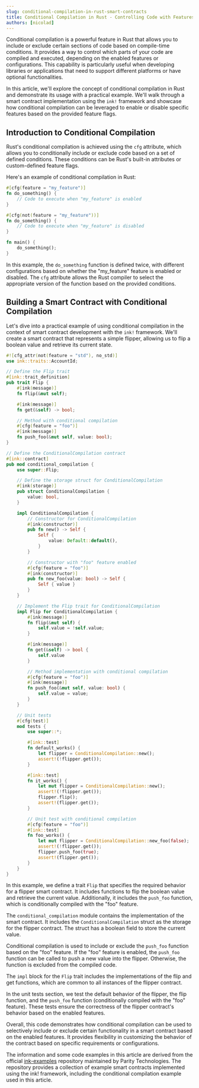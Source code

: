 ```yaml
---
slug: conditional-compilation-in-rust-smart-contracts
title: Conditional Compilation in Rust - Controlling Code with Features
authors: [nicolad]
---
```


Conditional compilation is a powerful feature in Rust that allows you to include or exclude certain sections of code based on compile-time conditions. It provides a way to control which parts of your code are compiled and executed, depending on the enabled features or configurations. This capability is particularly useful when developing libraries or applications that need to support different platforms or have optional functionalities.

In this article, we'll explore the concept of conditional compilation in Rust and demonstrate its usage with a practical example. We'll walk through a smart contract implementation using the `ink!` framework and showcase how conditional compilation can be leveraged to enable or disable specific features based on the provided feature flags.

## Introduction to Conditional Compilation

Rust's conditional compilation is achieved using the `cfg` attribute, which allows you to conditionally include or exclude code based on a set of defined conditions. These conditions can be Rust's built-in attributes or custom-defined feature flags.

Here's an example of conditional compilation in Rust:

```rust
#[cfg(feature = "my_feature")]
fn do_something() {
    // Code to execute when "my_feature" is enabled
}

#[cfg(not(feature = "my_feature"))]
fn do_something() {
    // Code to execute when "my_feature" is disabled
}

fn main() {
    do_something();
}
```

In this example, the `do_something` function is defined twice, with different configurations based on whether the "my_feature" feature is enabled or disabled. The `cfg` attribute allows the Rust compiler to select the appropriate version of the function based on the provided conditions.

## Building a Smart Contract with Conditional Compilation

Let's dive into a practical example of using conditional compilation in the context of smart contract development with the `ink!` framework. We'll create a smart contract that represents a simple flipper, allowing us to flip a boolean value and retrieve its current state.

```rust
#![cfg_attr(not(feature = "std"), no_std)]
use ink::traits::AccountId;

// Define the Flip trait
#[ink::trait_definition]
pub trait Flip {
    #[ink(message)]
    fn flip(&mut self);

    #[ink(message)]
    fn get(&self) -> bool;

    // Method with conditional compilation
    #[cfg(feature = "foo")]
    #[ink(message)]
    fn push_foo(&mut self, value: bool);
}

// Define the ConditionalCompilation contract
#[ink::contract]
pub mod conditional_compilation {
    use super::Flip;

    // Define the storage struct for ConditionalCompilation
    #[ink(storage)]
    pub struct ConditionalCompilation {
        value: bool,
    }

    impl ConditionalCompilation {
        // Constructor for ConditionalCompilation
        #[ink(constructor)]
        pub fn new() -> Self {
            Self {
                value: Default::default(),
            }
        }

        // Constructor with "foo" feature enabled
        #[cfg(feature = "foo")]
        #[ink(constructor)]
        pub fn new_foo(value: bool) -> Self {
            Self { value }
        }
    }

    // Implement the Flip trait for ConditionalCompilation
    impl Flip for ConditionalCompilation {
        #[ink(message)]
        fn flip(&mut self) {
            self.value = !self.value;
        }

        #[ink(message)]
        fn get(&self) -> bool {
            self.value
        }

        // Method implementation with conditional compilation
        #[cfg(feature = "foo")]
        #[ink(message)]
        fn push_foo(&mut self, value: bool) {
            self.value = value;
        }
    }

    // Unit tests
    #[cfg(test)]
    mod tests {
        use super::*;

        #[ink::test]
        fn default_works() {
            let flipper = ConditionalCompilation::new();
            assert!(!flipper.get());
        }

        #[ink::test]
        fn it_works() {
            let mut flipper = ConditionalCompilation::new();
            assert!(!flipper.get());
            flipper.flip();
            assert!(flipper.get());
        }

        // Unit test with conditional compilation
        #[cfg(feature = "foo")]
        #[ink::test]
        fn foo_works() {
            let mut flipper = ConditionalCompilation::new_foo(false);
            assert!(!flipper.get());
            flipper.push_foo(true);
            assert!(flipper.get());
        }
    }
}

```

In this example, we define a trait `Flip` that specifies the required behavior for a flipper smart contract. It includes functions to flip the boolean value and retrieve the current value. Additionally, it includes the `push_foo` function, which is conditionally compiled with the "foo" feature.

The `conditional_compilation` module contains the implementation of the smart contract. It includes the `ConditionalCompilation` struct as the storage for the flipper contract. The struct has a boolean field to store the current value.

Conditional compilation is used to include or exclude the `push_foo` function based on the "foo" feature. If the "foo" feature is enabled, the `push_foo` function can be called to push a new value into the flipper. Otherwise, the function is excluded from the compiled code.

The `impl` block for the `Flip` trait includes the implementations of the flip and get functions, which are common to all instances of the flipper contract.

In the unit tests section, we test the default behavior of the flipper, the flip function, and the `push_foo` function (conditionally compiled with the "foo" feature). These tests ensure the correctness of the flipper contract's behavior based on the enabled features.

Overall, this code demonstrates how conditional compilation can be used to selectively include or exclude certain functionality in a smart contract based on the enabled features. It provides flexibility in customizing the behavior of the contract based on specific requirements or configurations.

The information and some code examples in this article are derived from the official [ink-examples](https://github.com/paritytech/ink-examples/blob/main/conditional-compilation/lib.rs) repository maintained by Parity Technologies. The repository provides a collection of example smart contracts implemented using the ink! framework, including the conditional compilation example used in this article.
